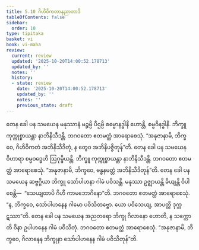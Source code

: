 ```yaml
---
title: 5.10 ဂိဟိဝိကတာနုညာတာဒိ
tableOfContents: false
sidebar:
  order: 10
type: tipitaka
basket: vi
book: vi-maha
review:
  current: review
  updated: '2025-10-20T14:00:52.178713'
  updated_by: ''
  notes: ''
  history:
  - state: review
    date: '2025-10-20T14:00:52.178713'
    updated_by: ''
    notes: ''
    previous_state: draft
---
```



<DynamicBreadcrumb />


<ReviewStatus review={frontmatter.review} showDetails={true} />

<HypothesisAnnotation frontmatter={frontmatter} />

<Division number="256" book="vi-maha" e="ch" v="3" p="283">

<Paragraph number="1172" book="vi-maha">
တေန ခေါ ပန သမယေန မနုဿာနံ မဉ္စမ္ပိ ပီဌမ္ပိ စမ္မောနဒ္ဓါနိ ဟောန္တိ, စမ္မဝိနဒ္ဓါနိ. ဘိက္ခူ ကုက္ကုစ္စာယန္တာ နာဘိနိသီဒန္တိ. ဘဂဝတော ဧတမတ္ထံ အာရောစေသုံ. “အနုဇာနာမိ, ဘိက္ခဝေ, ဂိဟိဝိကတံ အဘိနိသီဒိတုံ, န တွေဝ အဘိနိပဇ္ဇိတုန်”တိ.
</Paragraph>

<Paragraph number="1173" book="vi-maha">
တေန ခေါ ပန သမယေန ဝိဟာရာ စမ္မဝဒ္ဓေဟိ ဩဂုမ္ဖိယန္တိ. ဘိက္ခူ ကုက္ကုစ္စာယန္တာ နာဘိနိသီဒန္တိ. ဘဂဝတော ဧတမတ္ထံ အာရောစေသုံ. “အနုဇာနာမိ, ဘိက္ခဝေ, ဗန္ဓနမတ္တံ အဘိနိသီဒိတုန်”တိ.
</Paragraph>

<Paragraph number="1174" book="vi-maha">
တေန ခေါ ပန သမယေန ဆဗ္ဗဂ္ဂိယာ ဘိက္ခူ သော်ပါဟနာ ဂါမံ ပဝိသန္တိ. မနုဿာ ဥဇ္ဈာယန္တိ ခိယျန္တိ ဝိပါစေန္တိ—  “သေယျထာပိ ဂိဟီ ကာမဘောဂိနော”တိ. ဘဂဝတော ဧတမတ္ထံ အာရောစေသုံ. “န, ဘိက္ခဝေ, သော်ပါဟနေန ဂါမော ပဝိသိတဗ္ဗော. ယော ပဝိသေယျ, အာပတ္တိ ဒုက္ကဋဿာ”တိ.
</Paragraph>

<Paragraph number="1175" book="vi-maha">
တေန ခေါ ပန သမယေန အညတရော ဘိက္ခု ဂိလာနော ဟောတိ, န သက္ကောတိ ဝိနာ ဥပါဟနေန ဂါမံ ပဝိသိတုံ. ဘဂဝတော ဧတမတ္ထံ အာရောစေသုံ. “အနုဇာနာမိ, ဘိက္ခဝေ, ဂိလာနေန ဘိက္ခုနာ သော်ပါဟနေန ဂါမံ ပဝိသိတုန်”တိ.
</Paragraph>
</Division>